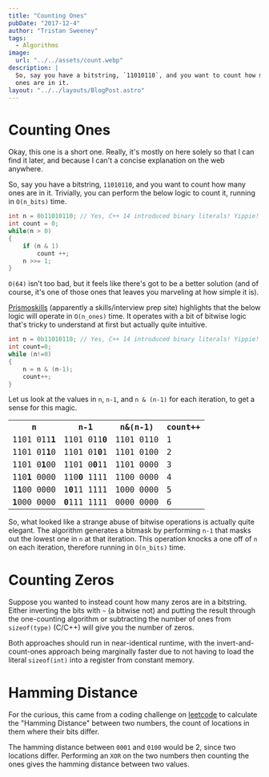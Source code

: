 ```yaml
---
title: "Counting Ones"
pubDate: "2017-12-4"
author: "Tristan Sweeney"
tags:
  - Algorithms
image:
  url: "../../assets/count.webp"
description: |
  So, say you have a bitstring, `11010110`, and you want to count how many
  ones are in it.
layout: "../../layouts/BlogPost.astro"
---
```


# Counting Ones

Okay, this one is a short one. Really, it's mostly on here solely so that I can
find it later, and because I can't a concise explanation on the web anywhere.

So, say you have a bitstring, `11010110`, and you want to count how many
ones are in it. Trivially, you can perform the below logic to count it, running in `O(n_bits)` time.

```c++
int n = 0b11010110; // Yes, C++ 14 introduced binary literals! Yippie!
int count = 0;
while(n > 0)
{
    if (n & 1)
        count ++;
    n >>= 1;
}
```

`O(64)` isn't too bad, but it feels like there's got to be
a better solution (and of course, it's one of those ones that leaves you
marveling at how simple it is).

[Prismoskills](https://prismoskills.appspot.com/lessons/Bitwise_Operators/Count_ones_in_an_integer.jsp)
(apparently a skills/interview prep site) highlights that the below logic will
operate in `O(n_ones)` time. It operates with a bit of bitwise logic that's
tricky to understand at first but actually quite intuitive.

```c++
int n = 0b11010110; // Yes, C++ 14 introduced binary literals! Yippie!
int count=0;
while (n!=0)
{
    n = n & (n-1);
    count++;
}
```

Let us look at the values in `n`, `n-1`, and `n & (n-1)` for each iteration, to get a sense for this magic.

<table style="font-family: 'Lucida Console', Monaco, monospace">
  <tr>
    <th>n</th>
    <th>n-1</th>
    <th>n&(n-1)</th>
    <th>count++</th>
  </tr>
  <tr>
    <td>
      1101 011<b>1</b>
    </td>
    <td>
      1101 011<b>0</b>
    </td>
    <td>1101 0110</td>
    <td>1</td>
  </tr>
  <tr>
    <td>
      1101 01<b>1</b>0
    </td>
    <td>
      1101 01<b>0</b>1
    </td>
    <td>1101 0100</td>
    <td>2</td>
  </tr>
  <tr>
    <td>
      1101 0<b>1</b>00
    </td>
    <td>
      1101 0<b>0</b>11
    </td>
    <td>1101 0000</td>
    <td>3</td>
  </tr>
  <tr>
    <td>
      110<b>1</b> 0000
    </td>
    <td>
      110<b>0</b> 1111
    </td>
    <td>1100 0000</td>
    <td>4</td>
  </tr>
  <tr>
    <td>
      1<b>1</b>00 0000
    </td>
    <td>
      1<b>0</b>11 1111
    </td>
    <td>1000 0000</td>
    <td>5</td>
  </tr>
  <tr>
    <td>
      <b>1</b>000 0000
    </td>
    <td>
      <b>0</b>111 1111
    </td>
    <td>0000 0000</td>
    <td>6</td>
  </tr>
</table>

So, what looked like a strange abuse of bitwise operations is actually quite elegant. The algorithm generates a bitmask by performing `n-1` that masks out the lowest one in `n` at that iteration. This operation knocks a one off of `n` on each iteration, therefore running in `O(n_bits)` time.

# Counting Zeros

Suppose you wanted to instead count how many zeros are in a bitstring. Either inverting the bits with `~` (a bitwise not) and putting the result through the one-counting algorithm or subtracting the
number of ones from `sizeof(type)` (C/C++) will give you the number of zeros.

Both approaches should run in near-identical runtime, with the invert-and-count-ones approach being marginally faster due to not having to load the literal `sizeof(int)` into a register from constant memory.

# Hamming Distance

For the curious, this came from a coding challenge on [leetcode](https://leetcode.com/problems/hamming-distance/description/) to calculate the "Hamming Distance" between two numbers, the count of locations in them where their bits differ.

The hamming distance between `0001` and `0100` would be 2, since two locations differ. Performing an `XOR` on the two numbers then counting the ones gives the hamming distance between two values.

